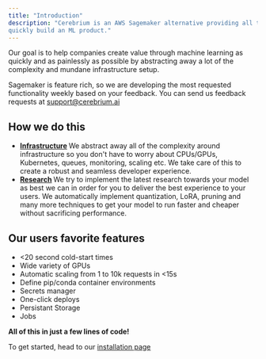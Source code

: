 ```yaml
---
title: "Introduction"
description: "Cerebrium is an AWS Sagemaker alternative providing all the features you need to
quickly build an ML product."
---
```


Our goal is to help companies create value through machine learning as quickly and as painlessly as possible by abstracting away a lot of the complexity and mundane infrastructure setup.

Sagemaker is feature rich, so we are developing the most requested functionality
weekly based on your feedback. You can send us feedback requests at
[support@cerebrium.ai](mailto:support@cerebrium.ai)

## How we do this

- <b>
    <u>Infrastructure</u>
  </b>
  We abstract away all of the complexity around infrastructure so you don't have
  to worry about CPUs/GPUs, Kubernetes, queues, monitoring, scaling etc. We take
  care of this to create a robust and seamless developer experience.
- <b>
    <u>Research</u>
  </b>
  We try to implement the latest research towards your model as best we can in order
  for you to deliver the best experience to your users. We automatically implement
  quantization, LoRA, pruning and many more techniques to get your model to run faster
  and cheaper without sacrificing performance.

## Our users favorite features

- \<20 second cold-start times
- Wide variety of GPUs
- Automatic scaling from 1 to 10k requests in \<15s
- Define pip/conda container environments
- Secrets manager
- One-click deploys
- Persistant Storage
- Jobs

<b>All of this in just a few lines of code!</b>

To get started, head to our [installation page](/installation)
